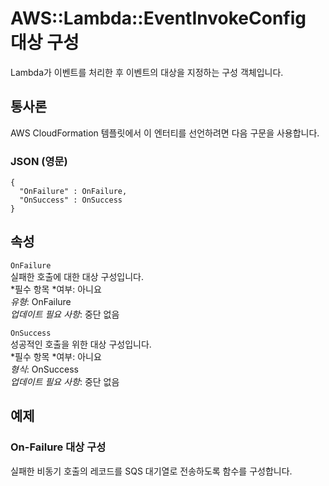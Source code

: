 # AWS::Lambda::EventInvokeConfig 대상 구성

Lambda가 이벤트를 처리한 후 이벤트의 대상을 지정하는 구성 객체입니다.

## 통사론

AWS CloudFormation 템플릿에서 이 엔터티를 선언하려면 다음 구문을 사용합니다.

### JSON (영문)

```
{
  "OnFailure" : OnFailure,
  "OnSuccess" : OnSuccess
}
```

## 속성

`OnFailure`  
실패한 호출에 대한 대상 구성입니다.  
*필수 항목 *여부: 아니요  
_유형_: OnFailure  
_업데이트 필요 사항_: 중단 없음

`OnSuccess`  
성공적인 호출을 위한 대상 구성입니다.  
*필수 항목 *여부: 아니요  
_형식_: OnSuccess  
_업데이트 필요 사항_: 중단 없음

## 예제

### On-Failure 대상 구성

실패한 비동기 호출의 레코드를 SQS 대기열로 전송하도록 함수를 구성합니다.
